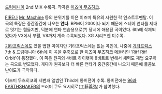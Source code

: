 {{{#!HTML
<iframe width="420" height="315" src="//www.youtube.com/embed/91XocW8ad84" frameborder="0" allowfullscreen></iframe>
}}}

[[드럼매니아]] 2nd MIX 수록곡. 작곡은 [[이즈미 무츠히코]].

[[FIRE]]나 [[Mr. Machine]] 등의 분위기를 이은 이즈미 특유의 시원한 락 인스트루멘탈. 이 곡의 특징은 중간중간에 나오는 '''연타'''. BPM이 200이나 되기 때문에 스네어 연타를 제대로 잇기는 힘들지만, 덕분에 연타 연습용으로(?) 당시에 애용된 곡이었다. 6th에 삭제되었다가 V3에서 부활, V8까지 계속 수록되었다. XG 시리즈엔 미수록.

[[기타프릭스]]에도 있을 법한 곡이지만 기타프릭스에는 없는 곡인데, 나중에 [[기타프릭스]] 7th & [[드럼매니아]] 6th에 이 곡을 주축으로 한 이즈미 무츠히코 메들리인 'Riff Riff Orbit'이 등장했다. 이 쪽은 원곡의 4비트 하이햇이 8비트로 변해서 체력도 제법 요구하는 곡으로 변모했다. 게다가 원곡보다 더 빠른 연타가 중간중간에 나오기 때문에 풀콤보 난이도가 극악하다.

이즈미 무츠히코의 세번째 앨범인 Third에 롱버전이 수록. 롱버전에는 [[96]]과 [[EARTHSHAKER]]의 드러머 쿠도 요시히로(工藤義弘)가 참여했다.
